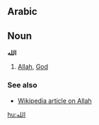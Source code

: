 ==Arabic==
==Noun==
'''الله'''

# [[Allah]], [[God]]

===See also===
*[[w:Allah|Wikipedia article on Allah]]

[[hu:الله]]